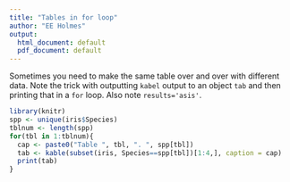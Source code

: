 ```yaml
---
title: "Tables in for loop"
author: "EE Holmes"
output:
  html_document: default
  pdf_document: default
---
```



Sometimes you need to make the same table over and over with different data. Note the trick with outputting `kabel` output to an object `tab` and then printing that in a `for` loop. Also note `results='asis'`.

```r
library(knitr)
spp <- unique(iris$Species)
tblnum <- length(spp)
for(tbl in 1:tblnum){
  cap <- paste0("Table ", tbl, ". ", spp[tbl])
  tab <- kable(subset(iris, Species==spp[tbl])[1:4,], caption = cap)
  print(tab)
}
```